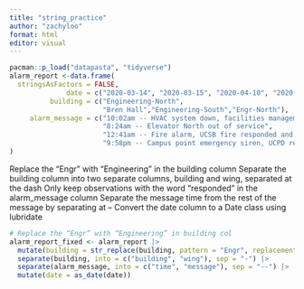 ```yaml
---
title: "string_practice"
author: "zachyloo"
format: html
editor: visual
---
```


```r
pacman::p_load("datapasta", "tidyverse")
alarm_report <-data.frame(
  stringsAsFactors = FALSE,
              date = c("2020-03-14", "2020-03-15", "2020-04-10", "2020-04-18"),
          building = c("Engineering-North",
                       "Bren Hall","Engineering-South","Engr-North"),
     alarm_message = c("10:02am -- HVAC system down, facilities management alerted",
                       "8:24am -- Elevator North out of service",
                       "12:41am -- Fire alarm, UCSB fire responded and cleared",
                       "9:58pm -- Campus point emergency siren, UCPD responded")
)
```

Replace the “Engr” with “Engineering” in the building column Separate the building column into two separate columns, building and wing, separated at the dash Only keep observations with the word “responded” in the alarm_message column Separate the message time from the rest of the message by separating at -- Convert the date column to a Date class using lubridate

```r
# Replace the “Engr” with “Engineering” in building col
alarm_report_fixed <- alarm_report |> 
  mutate(building = str_replace(building, pattern = "Engr", replacement = "Engineering")) |> 
  separate(building, into = c("building", "wing"), sep = "-") |> 
  separate(alarm_message, into = c("time", "message"), sep = "--") |> 
  mutate(date = as_date(date))
```
